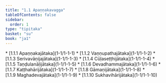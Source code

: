 ```yaml
---
title: "1.1 Apaṇṇakavagga"
tableOfContents: false
sidebar:
  order: 1
type: "tipitaka"
basket: "su"
book: "ja1"
---
```



<DynamicBreadcrumb />



<TableOfContents book="ja1" section="1.1">
* [1.1.1 Apaṇṇakajātaka](1-1/1-1-1)
* [1.1.2 Vaṇṇupathajātaka](1-1/1-1-2)
* [1.1.3 Serivavāṇijajātaka](1-1/1-1-3)
* [1.1.4 Cūḷaseṭṭhijātaka](1-1/1-1-4)
* [1.1.5 Taṇḍulanāḷijātaka](1-1/1-1-5)
* [1.1.6 Devadhammajātaka](1-1/1-1-6)
* [1.1.7 Kaṭṭhahārijātaka](1-1/1-1-7)
* [1.1.8 Gāmaṇijātaka](1-1/1-1-8)
* [1.1.9 Maghadevajātaka](1-1/1-1-9)
* [1.1.10 Sukhavihārijātaka](1-1/1-1-10)
</TableOfContents>